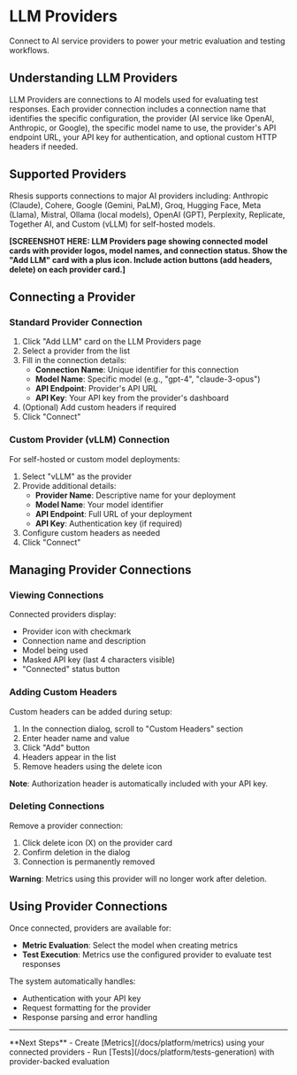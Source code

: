 # LLM Providers

Connect to AI service providers to power your metric evaluation and testing workflows.

## Understanding LLM Providers

LLM Providers are connections to AI models used for evaluating test responses. Each provider connection includes a connection name that identifies the specific configuration, the provider (AI service like OpenAI, Anthropic, or Google), the specific model name to use, the provider's API endpoint URL, your API key for authentication, and optional custom HTTP headers if needed.

## Supported Providers

Rhesis supports connections to major AI providers including: Anthropic (Claude), Cohere, Google (Gemini, PaLM), Groq, Hugging Face, Meta (Llama), Mistral, Ollama (local models), OpenAI (GPT), Perplexity, Replicate, Together AI, and Custom (vLLM) for self-hosted models.

**[SCREENSHOT HERE: LLM Providers page showing connected model cards with provider logos, model names, and connection status. Show the "Add LLM" card with a plus icon. Include action buttons (add headers, delete) on each provider card.]**

## Connecting a Provider

### Standard Provider Connection

1. Click "Add LLM" card on the LLM Providers page
2. Select a provider from the list
3. Fill in the connection details:
   - **Connection Name**: Unique identifier for this connection
   - **Model Name**: Specific model (e.g., "gpt-4", "claude-3-opus")
   - **API Endpoint**: Provider's API URL
   - **API Key**: Your API key from the provider's dashboard
4. (Optional) Add custom headers if required
5. Click "Connect"

### Custom Provider (vLLM) Connection

For self-hosted or custom model deployments:

1. Select "vLLM" as the provider
2. Provide additional details:
   - **Provider Name**: Descriptive name for your deployment
   - **Model Name**: Your model identifier
   - **API Endpoint**: Full URL of your deployment
   - **API Key**: Authentication key (if required)
3. Configure custom headers as needed
4. Click "Connect"

## Managing Provider Connections

### Viewing Connections

Connected providers display:
- Provider icon with checkmark
- Connection name and description
- Model being used
- Masked API key (last 4 characters visible)
- "Connected" status button

### Adding Custom Headers

Custom headers can be added during setup:

1. In the connection dialog, scroll to "Custom Headers" section
2. Enter header name and value
3. Click "Add" button
4. Headers appear in the list
5. Remove headers using the delete icon

**Note**: Authorization header is automatically included with your API key.

### Deleting Connections

Remove a provider connection:

1. Click delete icon (X) on the provider card
2. Confirm deletion in the dialog
3. Connection is permanently removed

**Warning**: Metrics using this provider will no longer work after deletion.

## Using Provider Connections

Once connected, providers are available for:

- **Metric Evaluation**: Select the model when creating metrics
- **Test Execution**: Metrics use the configured provider to evaluate test responses

The system automatically handles:
- Authentication with your API key
- Request formatting for the provider
- Response parsing and error handling

---

<Callout type="default">
  **Next Steps**
  - Create [Metrics](/docs/platform/metrics) using your connected providers
  - Run [Tests](/docs/platform/tests-generation) with provider-backed evaluation
</Callout>
